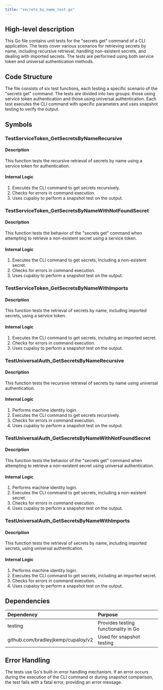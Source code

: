 ```yaml
---
title: "secrets_by_name_test.go"
---
```


## High-level description
This Go file contains unit tests for the "secrets get" command of a CLI application. The tests cover various scenarios for retrieving secrets by name, including recursive retrieval, handling non-existent secrets, and dealing with imported secrets. The tests are performed using both service token and universal authentication methods.

## Code Structure
The file consists of six test functions, each testing a specific scenario of the "secrets get" command. The tests are divided into two groups: those using service token authentication and those using universal authentication. Each test executes the CLI command with specific parameters and uses snapshot testing to verify the output.

## Symbols

### TestServiceToken_GetSecretsByNameRecursive
#### Description
This function tests the recursive retrieval of secrets by name using a service token for authentication.

#### Internal Logic
1. Executes the CLI command to get secrets recursively.
2. Checks for errors in command execution.
3. Uses cupaloy to perform a snapshot test on the output.

### TestServiceToken_GetSecretsByNameWithNotFoundSecret
#### Description
This function tests the behavior of the "secrets get" command when attempting to retrieve a non-existent secret using a service token.

#### Internal Logic
1. Executes the CLI command to get secrets, including a non-existent secret.
2. Checks for errors in command execution.
3. Uses cupaloy to perform a snapshot test on the output.

### TestServiceToken_GetSecretsByNameWithImports
#### Description
This function tests the retrieval of secrets by name, including imported secrets, using a service token.

#### Internal Logic
1. Executes the CLI command to get secrets, including an imported secret.
2. Checks for errors in command execution.
3. Uses cupaloy to perform a snapshot test on the output.

### TestUniversalAuth_GetSecretsByNameRecursive
#### Description
This function tests the recursive retrieval of secrets by name using universal authentication.

#### Internal Logic
1. Performs machine identity login.
2. Executes the CLI command to get secrets recursively.
3. Checks for errors in command execution.
4. Uses cupaloy to perform a snapshot test on the output.

### TestUniversalAuth_GetSecretsByNameWithNotFoundSecret
#### Description
This function tests the behavior of the "secrets get" command when attempting to retrieve a non-existent secret using universal authentication.

#### Internal Logic
1. Performs machine identity login.
2. Executes the CLI command to get secrets, including a non-existent secret.
3. Checks for errors in command execution.
4. Uses cupaloy to perform a snapshot test on the output.

### TestUniversalAuth_GetSecretsByNameWithImports
#### Description
This function tests the retrieval of secrets by name, including imported secrets, using universal authentication.

#### Internal Logic
1. Performs machine identity login.
2. Executes the CLI command to get secrets, including an imported secret.
3. Checks for errors in command execution.
4. Uses cupaloy to perform a snapshot test on the output.

## Dependencies
| Dependency | Purpose |
|:-----------|:--------|
| testing | Provides testing functionality in Go |
| github.com/bradleyjkemp/cupaloy/v2 | Used for snapshot testing |

## Error Handling
The tests use Go's built-in error handling mechanism. If an error occurs during the execution of the CLI command or during snapshot comparison, the test fails with a fatal error, providing an error message.